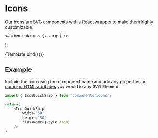 
<Meta 
	title="Icons/AuthenteakIcons" 
    component={AuthenteakIcons}
/>


# Icons
Our icons are SVG components with a React wrapper to make them highly customizable.

    <AuthenteakIcons {...args} />
);

<Canvas>
	<Story name="AuthenteakIcons" >
		{Template.bind({})}
	</Story>    
</Canvas>

<br />

## Example
Include the icon using the component name and add any properties or [common HTML attributes](https://developer.mozilla.org/en-US/docs/Web/SVG/Element/svg) you would to any SVG Element.

```javascript
import { IconQuickShip } from 'components/icons';

return(
    <IconQuickShip 
        width="50" 
        height="50" 
        className={Style.icon} 
    />
)

```